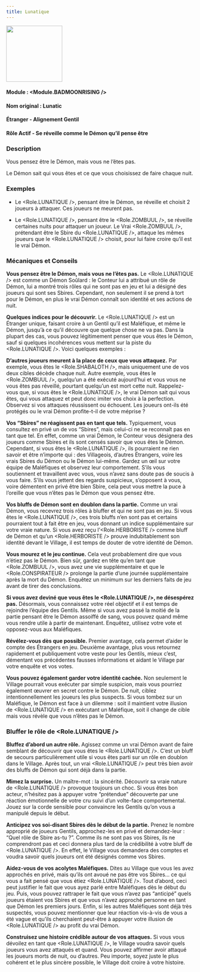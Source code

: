 ```yaml
---
title: Lunatique
---
```



<img src='/img/blood-on-the-clocktower/roles/lunatique.png' height='150' />

#### Module : <Module.BADMOONRISING />
#### Nom original : Lunatic
#### Étranger - Alignement Gentil
#### Rôle Actif - Se réveille comme le Démon qu’il pense être

### Description

Vous pensez être le Démon, mais vous ne l’êtes pas.

Le Démon sait qui vous êtes et ce que vous choisissez de faire chaque nuit.

### Exemples

- Le <Role.LUNATIQUE />, pensant être le Démon, se réveille et choisit 2 joueurs à attaquer. Ces joueurs ne meurent pas.

- Le <Role.LUNATIQUE />, pensant être le <Role.ZOMBUUL />, se réveille certaines nuits pour attaquer un joueur. Le Vrai <Role.ZOMBUUL />, prétendant être le Sbire du <Role.LUNATIQUE />, attaque les mêmes joueurs que le <Role.LUNATIQUE /> choisit, pour lui faire croire qu’il est le vrai Démon.

### Mécaniques et Conseils

**Vous pensez être le Démon, mais vous ne l’êtes pas.** Le <Role.LUNATIQUE /> est comme un Démon Soûlard : le Conteur lui a attribué un rôle de Démon, lui a montré trois rôles qui ne sont pas en jeu et lui a désigné des joueurs qui sont ses Sbires. Cependant, non seulement il se prend à tort pour le Démon, en plus le vrai Démon connaît son identité et ses actions de nuit.

**Quelques indices pour le découvrir.** Le <Role.LUNATIQUE /> est un Étranger unique, faisant croire à un Gentil qu’il est Maléfique, et même le Démon, jusqu’à ce qu’il découvre que quelque chose ne va pas. Dans la plupart des cas, vous pouvez légitimement penser que vous êtes le Démon, sauf si quelques incohérences vous mettent sur la piste du <Role.LUNATIQUE />. Voici quelques exemples :

**D’autres joueurs meurent à la place de ceux que vous attaquez.** Par exemple, vous êtes le <Role.SHABALOTH />, mais uniquement une de vos deux cibles décède chaque nuit. Autre exemple, vous êtes le <Role.ZOMBUUL />, quelqu’un a été exécuté aujourd’hui et vous vous ne vous êtes pas réveillé, pourtant quelqu’un est mort cette nuit. Rappelez-vous que, si vous êtes le <Role.LUNATIQUE />, le vrai Démon sait qui vous êtes, qui vous attaquez et peut donc imiter vos choix à la perfection. Observez si vos attaques réussissent ou échouent. Les joueurs ont-ils été protégés ou le vrai Démon profite-t-il de votre méprise ?

**Vos “Sbires” ne réagissent pas en tant que tels.** Typiquement, vous consultez en privé un de vos “Sbires”, mais celui-ci ne se reconnaît pas en tant que tel. En effet, comme un vrai Démon, le Conteur vous désignera des joueurs comme Sbires et ils sont censés savoir que vous êtes le Démon. Cependant, si vous êtes le <Role.LUNATIQUE />, ils pourraient ne rien savoir et être n’importe qui : des Villageois, d’autres Étrangers, voire les vrais Sbires du Démon ou le Démon lui-même. Gardez un œil sur votre équipe de Maléfiques et observez leur comportement. S’ils vous soutiennent et travaillent avec vous, vous n’avez sans doute pas de soucis à vous faire. S’ils vous jettent des regards suspicieux, s’opposent à vous, voire démentent en privé être bien Sbire, cela peut vous mettre la puce à l’oreille que vous n’êtes pas le Démon que vous pensez être.

**Vos bluffs de Démon sont en doublon dans la partie.** Comme un vrai Démon, vous recevrez trois rôles à bluffer et qui ne sont pas en jeu. Si vous êtes le <Role.LUNATIQUE />, ces trois bluffs n’en sont pas et certains pourraient tout à fait être en jeu, vous donnant un indice supplémentaire sur votre vraie nature. Si vous avez reçu l’<Role.HERBORISTE /> comme bluff de Démon et qu’un <Role.HERBORISTE /> prouve indubitablement son identité devant le Village, il est temps de douter de votre identité de Démon.

**Vous mourez et le jeu continue.** Cela veut probablement dire que vous n’étiez pas le Démon. Bien sûr, gardez en tête qu’en tant que <Role.ZOMBUUL />, vous avez une vie supplémentaire et que le <Role.CONSPIRATEUR /> prolonge la partie d’une journée supplémentaire après la mort du Démon. Enquêtez un minimum sur les derniers faits de jeu avant de tirer des conclusions.

**Si vous avez deviné que vous êtes le <Role.LUNATIQUE />, ne désespérez pas.** Désormais, vous connaissez votre réel objectif et il est temps de rejoindre l’équipe des Gentils. Même si vous avez passé la moitié de la partie pensant être le Démon assoiffé de sang, vous pouvez quand même vous rendre utile à partir de maintenant. Enquêtez, utilisez votre vote et opposez-vous aux Maléfiques.

**Révélez-vous dès que possible.** Premier avantage, cela permet d’aider le compte des Étrangers en jeu. Deuxième avantage, plus vous retournez rapidement et publiquement votre veste pour les Gentils, mieux c’est, démentant vos précédentes fausses informations et aidant le Village par votre enquête et vos votes.

**Vous pouvez également garder votre identité cachée.** Non seulement le Village pourrait vous exécuter par simple suspicion, mais vous pourriez également œuvrer en secret contre le Démon. De nuit, ciblez intentionnellement les joueurs les plus suspects. Si vous tombez sur un Maléfique, le Démon est face à un dilemme : soit il maintient votre illusion de <Role.LUNATIQUE /> en exécutant un Maléfique, soit il change de cible mais vous révèle que vous n’êtes pas le Démon.

### Bluffer le rôle de <Role.LUNATIQUE />

**Bluffez d’abord un autre rôle.** Agissez comme un vrai Démon avant de faire semblant de découvrir que vous êtes le <Role.LUNATIQUE />. C’est un bluff de secours particulièrement utile si vous êtes parti sur un rôle en doublon dans le Village. Après tout, un vrai <Role.LUNATIQUE /> peut très bien avoir des bluffs de Démon qui sont déjà dans la partie.

**Mimez la surprise.** Un maître-mot : la sincérité. Découvrir sa vraie nature de <Role.LUNATIQUE /> provoque toujours un choc. Si vous êtes bon acteur, n’hésitez pas à appuyer votre “prétendue” découverte par une réaction émotionnelle de votre cru suivi d’un volte-face comportemental. Jouez sur la corde sensible pour convaincre les Gentils qu’on vous a manipulé depuis le début.

**Anticipez vos soi-disant Sbires dès le début de la partie.** Prenez le nombre approprié de joueurs Gentils, approchez-les en privé et demandez-leur : “Quel rôle de Sbire as-tu ?”. Comme ils ne sont pas vos Sbires, ils ne comprendront pas et ceci donnera plus tard de la crédibilité à votre bluff de <Role.LUNATIQUE />. En effet, le Village vous demandera des comptes et voudra savoir quels joueurs ont été désignés comme vos Sbires.

**Aidez-vous de vos acolytes Maléfiques.** Dites au Village que vous les avez approchés en privé, mais qu’ils ont avoué ne pas être vos Sbires… ce qui vous a fait pensé que vous étiez <Role.LUNATIQUE />. Tout d’abord, ceci peut justifier le fait que vous ayez parlé entre Maléfiques dès le début du jeu. Puis, vous pouvez rattraper le fait que vous n’avez pas “anticipé” quels joueurs étaient vos Sbires et que vous n’avez approché personne en tant que Démon les premiers jours. Enfin, si les autres Maléfiques sont déjà très suspectés, vous pouvez mentionner que leur réaction vis-à-vis de vous a été vague et qu’ils cherchaient peut-être à appuyer votre illusion de <Role.LUNATIQUE /> au profit du vrai Démon.

**Construisez une histoire crédible autour de vos attaques.** Si vous vous dévoilez en tant que <Role.LUNATIQUE />, le Village voudra savoir quels joueurs vous avez attaqués et quand. Vous pouvez affirmer avoir attaqué les joueurs morts de nuit, ou d’autres. Peu importe, soyez juste le plus cohérent et le plus sincère possible, le Village doit croire à votre histoire.

